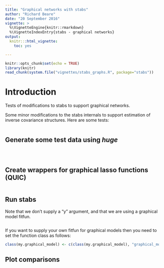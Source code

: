 ```yaml
---
title: "Graphical networks with stabs"
author: "Richard Beare"
date: "20 September 2016"
vignette: >
  %\VignetteEngine{knitr::rmarkdown}
  %\VignetteIndexEntry{stabs - graphical networks}
output:
  knitr:::html_vignette:
    toc: yes

---
```


```r
knitr::opts_chunk$set(echo = TRUE)
library(knitr)
read_chunk(system.file("vignettes/stabs_graphs.R", package="stabs"))
```

# Introduction

Tests of modifications to stabs to support graphical networks.

Some minor modifications to the stabs internals to support estimation of inverse covariance
structures. Here are some tests:

```r

```

## Generate some test data using _huge_

```r

```
```r

```
```r

```

## Create wrappers for graphical lasso functions (QUIC)

```r

```

## Run stabs
Note that we don't supply a "y" argument, and that we are using a graphical model fitfun. 
```r

```
If you want to supply your own fitfun for graphical models then you need to set the function class as follows:
```r
class(my.graphical_model) <- c(class(my.graphical_model), "graphical_model")
```

## Plot comparisons
```r

```

```r

```
```r

```
```r

```






